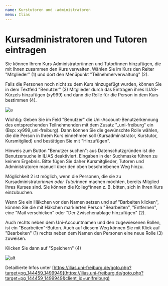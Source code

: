 ```yaml
---
name: Kurstutoren und -administratoren
menu: Ilias
---
```


# Kursadministratoren und Tutoren eintragen
Sie können Ihrem Kurs Administrator/innen und Tutor/innen hinzufügen, die mit Ihnen zusammen den Kurs verwalten. Wählen Sie im Kurs den Reiter "Mitglieder" (1) und dort den Menüpunkt "Teilnehmerverwaltung" (2).

Falls die Personen noch nicht zu dem Kurs hinzugefügt wurden, können Sie  in dem Textfeld "Benutzer" (3) Mitglieder durch das Eintragen ihres ILIAS-Kürzels hinzufügen (xy999) und dann die Rolle für die Person in dem Kurs bestimmen (4).

![a](https://ilias.uni-freiburg.de/data/unifreiburg/mobs/mm_1536993/2019-03-20_10h32_35.png?il_wac_token=2e5755c8817fdbe22da29dbab5987b83ac6e5b71&il_wac_ttl=3&il_wac_ts=1586365040)

Wichtig: Geben Sie im Feld "Benutzer" die Uni-Account-Benutzerkennung des entsprechenden Teilnehmenden mit dem Zusatz "_uni-freiburg" ein (Bsp: xy999_uni-freiburg). Dann können Sie die gewünschte Rolle wählen, die die Person in Ihrem Kurs einnehmen soll (Kursadministrator, Kurstutor, Kursmitglied) und bestätigen Sie mit "Hinzufügen".

Hinweis zum Button "Benutzer suchen": aus Datenschutzgründen ist die Benutzersuche in ILIAS deaktiviert. Eingaben in der Suchmaske führen zu keinem Ergebnis. Bitte fügen Sie daher Kursmitglieder, Tutoren und Administratoren manuell über den oben beschriebenen Weg hinzu.

Möglichkeit 2 ist möglich, wenn die Personen, die sie zu Kursadministrator*innen oder Tutor*innen machen möchten, bereits Mitglied Ihres Kurses sind. Sie können die Kolleg*innen z. B. bitten, sich in Ihren Kurs einzubuchen.

Wenn Sie ein Häkchen vor den Namen setzen und auf "Barbeiten klicken", können Sie die mit Häkchen markierten Person "Bearbeiten", "Entfernen", eine "Mail verschicken" oder "Der Zwischenablage hinzufügen" (2).

Auch rechts neben dem Uni-Accountnamen und den zugewiesenen Rollen, ist ein "Bearbeiten"-Button. Auch auf diesem Weg können Sie  mit Klick auf "Bearbeiten" (1) rechts neben dem Namen den Personen eine neue Rolle (3) zuweisen. 

Klicken Sie dann auf "Speichern" (4)

![alt](https://ilias.uni-freiburg.de/data/unifreiburg/mobs/mm_1537006/2019-03-20_11h20_43.png?il_wac_token=2e5755c8817fdbe22da29dbab5987b83ac6e5b71&il_wac_ttl=3&il_wac_ts=1586365040)

Detaillierte Infos unter [https://ilias.uni-freiburg.de/goto.php?target=pg_144459_1499949](https://ilias.uni-freiburg.de/goto.php?target=pg_144459_1499949&client_id=unifreiburg)